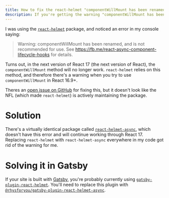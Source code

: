 ```yaml
---
title: How to fix the react-helmet "componentWillMount has been renamed" error
description: If you're getting the warning "componentWillMount has been renamed, and is not recommended for use" in React, the culprit may be `react-helmet`. You can easily fix the warning by replacing `react-helmet` with another package, `react-helmet-async`. 
--- 
```


I was using the [`react-helmet`](https://npm.im/react-helmet) package, and noticed an error in my console saying: 

> Warning: componentWillMount has been renamed, and is not recommended for use. See https://fb.me/react-async-component-lifecycle-hooks for details.

Turns out, in the next version of React 17 (the next version of React), the `componentWillMount` method will no longer work. `react-helmet` relies on this method, and therefore there's a warning when you try to use `componentWillMount` in React 16.9+.

Theres an [open issue on GitHub](https://github.com/nfl/react-helmet/issues/465) for fixing this, but it doesn't look like the NFL (which made `react-helmet`) is actively maintaining the package. 


# Solution

There's a virtually identical package called [`react-helmet-async`](https://npm.im/react-helmet-async), which doesn't have this error and will continue working through React 17. Replacing `react-helmet` with `react-helmet-async` everywhere in my code got rid of the warning for me. 

# Solving it in Gatsby

If your site is built with [Gatsby](https://gatsbyjs.org), you're probably currently using [`gatsby-plugin-react-helmet`](https://www.gatsbyjs.org/packages/gatsby-plugin-react-helmet/). You'll need to replace this plugin with [`@rhysforyou/gatsby-plugin-react-helmet-async`](https://www.gatsbyjs.org/packages/@rhysforyou/gatsby-plugin-react-helmet-async). 